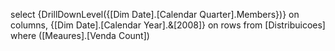
select {DrillDownLevel({[Dim Date].[Calendar Quarter].Members})} on columns,
	{[Dim Date].[Calendar Year].&[2008]} on rows
from [Distribuicoes]
where ([Meaures].[Venda Count])